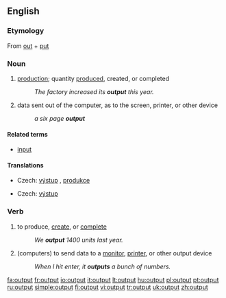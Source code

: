 ==English==
{{wikipedia}}
===Etymology===
From [[out]] + [[put]]

===Noun===
{{en-noun|s|-}}

# {{economics}} [[production]]; quantity [[produce]]d, created, or completed
#: ''The factory increased its '''output''' this year.''
# {{computing}} data sent out of the computer, as to the screen, printer, or other device
#: ''a six page '''output'''''

====Related terms====
* [[input]]

====Translations====
{{trans-top|production; quantity produced, created, or completed}}
* Czech: [[výstup]] {{m}}, [[produkce]] {{f}}
{{trans-mid}}
{{trans-bottom}}

{{trans-top|data sent out of the computer}}
* Czech: [[výstup]] {{m}}
{{trans-mid}}
{{trans-bottom}}

===Verb===
{{en-verb|outputs|outputting|output}}

# to produce, [[create]], or [[complete]]
#: ''We '''output''' 1400 units last year.''
# (computers) to send data to a [[monitor]], [[printer]], or other output device
#: ''When I hit enter, it '''outputs''' a bunch of numbers.''

[[fa:output]]
[[fr:output]]
[[io:output]]
[[it:output]]
[[lt:output]]
[[hu:output]]
[[pl:output]]
[[pt:output]]
[[ru:output]]
[[simple:output]]
[[fi:output]]
[[vi:output]]
[[tr:output]]
[[uk:output]]
[[zh:output]]